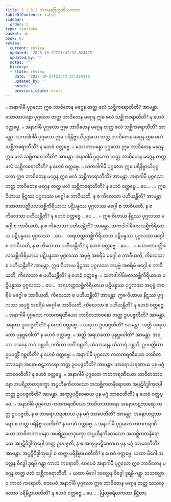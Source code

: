```yaml
---
title: 1.1.3.2 သံသန္ဒနဗြဟ္မစရိယကထာ
tableOfContents: false
sidebar:
  order: 2
type: tipitaka
basket: ab
book: kv
review:
  current: review
  updated: '2025-10-27T21:47:37.824175'
  updated_by: ''
  notes: ''
  history:
  - state: review
    date: '2025-10-27T21:47:37.824175'
    updated_by: ''
    notes: ''
    previous_state: draft
---
```



<ReviewStatus review={frontmatter.review} showDetails={true} />

<HypothesisAnnotation frontmatter={frontmatter} />

<DynamicBreadcrumb />

<Division number="273" book="kv" e="ch" v="32" p="85">

<Paragraph number="553" book="kv">
๐ အနာဂါမီ ပုဂ္ဂလော ဣဓ ဘာဝိတေန မဂ္ဂေန တတ္ထ ဖလံ သစ္ဆိကရောတီတိ? အာမန္တာ. သောတာပန္နော ပုဂ္ဂလော တတ္ထ ဘာဝိတေန မဂ္ဂေန ဣဓ ဖလံ သစ္ဆိကရောတီတိ? န ဟေဝံ ဝတ္တဗ္ဗေ.
</Paragraph>

<Paragraph number="554" book="kv">
๐ အနာဂါမီ ပုဂ္ဂလော ဣဓ ဘာဝိတေန မဂ္ဂေန တတ္ထ ဖလံ သစ္ဆိကရောတီတိ? အာမန္တာ. သကဒါဂါမီ ပုဂ္ဂလော ဣဓ ပရိနိဗ္ဗာယိပုဂ္ဂလော တတ္ထ ဘာဝိတေန မဂ္ဂေန ဣဓ ဖလံ သစ္ဆိကရောတီတိ? န ဟေဝံ ဝတ္တဗ္ဗေ.
</Paragraph>

<Paragraph number="555" book="kv">
๐ သောတာပန္နော ပုဂ္ဂလော ဣဓ ဘာဝိတေန မဂ္ဂေန ဣဓ ဖလံ သစ္ဆိကရောတီတိ? အာမန္တာ. အနာဂါမီ ပုဂ္ဂလော တတ္ထ ဘာဝိတေန မဂ္ဂေန တတ္ထ ဖလံ သစ္ဆိကရောတီတိ? န ဟေဝံ ဝတ္တဗ္ဗေ.
</Paragraph>

<Paragraph number="556" book="kv">
๐ သကဒါဂါမီ ပုဂ္ဂလော ဣဓ ပရိနိဗ္ဗာယိပုဂ္ဂလော ဣဓ ဘာဝိတေန မဂ္ဂေန ဣဓ ဖလံ သစ္ဆိကရောတီတိ? အာမန္တာ. အနာဂါမီ ပုဂ္ဂလော တတ္ထ ဘာဝိတေန မဂ္ဂေန တတ္ထ ဖလံ သစ္ဆိကရောတီတိ? န ဟေဝံ ဝတ္တဗ္ဗေ …ပေ… .
</Paragraph>

<Paragraph number="557" book="kv">
๐ ဣဓ ဝိဟာယ နိဋ္ဌဿ ပုဂ္ဂလဿ မဂ္ဂေါ စ ဘာဝီယတိ, န စ ကိလေသာ ပဟီယန္တီတိ? အာမန္တာ. သောတာပတ္တိဖလသစ္ဆိကိရိယာယ ပဋိပန္နဿ ပုဂ္ဂလဿ မဂ္ဂေါ စ ဘာဝီယတိ, န စ ကိလေသာ ပဟီယန္တီတိ? န ဟေဝံ ဝတ္တဗ္ဗေ …ပေ… .
</Paragraph>

<Paragraph number="558" book="kv">
๐ ဣဓ ဝိဟာယ နိဋ္ဌဿ ပုဂ္ဂလဿ မဂ္ဂေါ စ ဘာဝီယတိ, န စ ကိလေသာ ပဟီယန္တီတိ? အာမန္တာ. သကဒါဂါမိဖလသစ္ဆိကိရိယာယ ပဋိပန္နဿ ပုဂ္ဂလဿ …ပေ…  အရဟတ္တသစ္ဆိကိရိယာယ ပဋိပန္နဿ ပုဂ္ဂလဿ မဂ္ဂေါ စ ဘာဝီယတိ, န စ ကိလေသာ ပဟီယန္တီတိ? န ဟေဝံ ဝတ္တဗ္ဗေ …ပေ… .
</Paragraph>

<Paragraph number="559" book="kv">
๐ သောတာပတ္တိဖလသစ္ဆိကိရိယာယ ပဋိပန္နဿ ပုဂ္ဂလဿ အပုဗ္ဗံ အစရိမံ မဂ္ဂေါ စ ဘာဝီယတိ, ကိလေသာ စ ပဟီယန္တီတိ? အာမန္တာ. ဣဓ ဝိဟာယ နိဋ္ဌဿ ပုဂ္ဂလဿ အပုဗ္ဗံ အစရိမံ မဂ္ဂေါ စ ဘာဝီယတိ, ကိလေသာ စ ပဟီယန္တီတိ? န ဟေဝံ ဝတ္တဗ္ဗေ.
</Paragraph>

<Paragraph number="560" book="kv">
๐ သကဒါဂါမိဖလသစ္ဆိကိရိယာယ ပဋိပန္နဿ ပုဂ္ဂလဿ …ပေ…  အရဟတ္တသစ္ဆိကိရိယာယ ပဋိပန္နဿ ပုဂ္ဂလဿ အပုဗ္ဗံ အစရိမံ မဂ္ဂေါ စ ဘာဝီယတိ, ကိလေသာ စ ပဟီယန္တီတိ? အာမန္တာ. ဣဓ ဝိဟာယ နိဋ္ဌဿ ပုဂ္ဂလဿ အပုဗ္ဗံ အစရိမံ မဂ္ဂေါ စ ဘာဝီယတိ, ကိလေသာ စ ပဟီယန္တီတိ? န ဟေဝံ ဝတ္တဗ္ဗေ.
</Paragraph>

<Paragraph number="561" book="kv">
๐ အနာဂါမီ ပုဂ္ဂလော ကတကရဏီယော ဘာဝိတဘာဝနော တတ္ထ ဥပပဇ္ဇတီတိ? အာမန္တာ. အရဟာ ဥပပဇ္ဇတီတိ? န ဟေဝံ ဝတ္တဗ္ဗေ.
</Paragraph>

<Paragraph number="562" book="kv">
๐ အရဟာ ဥပပဇ္ဇတီတိ? အာမန္တာ. အတ္ထိ အရဟတော ပုနဗ္ဘဝေါတိ? န ဟေဝံ ဝတ္တဗ္ဗေ.
</Paragraph>

<Paragraph number="563" book="kv">
๐ အတ္ထိ အရဟတော ပုနဗ္ဘဝေါတိ? အာမန္တာ. အရဟာ ဘဝေန ဘဝံ ဂစ္ဆတိ, ဂတိယာ ဂတိံ ဂစ္ဆတိ, သံသာရေန သံသာရံ ဂစ္ဆတိ, ဥပပတ္တိယာ ဥပပတ္တိံ ဂစ္ဆတီတိ? န ဟေဝံ ဝတ္တဗ္ဗေ.
</Paragraph>

<Paragraph number="564" book="kv">
๐ အနာဂါမီ ပုဂ္ဂလော ကတကရဏီယော ဘာဝိတဘာဝနော အနောဟဋဘာရော တတ္ထ ဥပပဇ္ဇတီတိ? အာမန္တာ. ဘာရောဟရဏာယ ပုန မဂ္ဂံ ဘာဝေတီတိ? န ဟေဝံ ဝတ္တဗ္ဗေ.
</Paragraph>

<Paragraph number="565" book="kv">
๐ အနာဂါမီ ပုဂ္ဂလော ကတကရဏီယော ဘာဝိတဘာဝနော အပရိညာတဒုက္ခော အပ္ပဟီနကိလေသော အသစ္ဆိကတနိရောဓော အပ္ပဋိဝိဒ္ဓါကုပ္ပေါ တတ္ထ ဥပပဇ္ဇတီတိ? အာမန္တာ. အကုပ္ပပဋိဝေဓာယ ပုန မဂ္ဂံ ဘာဝေတီတိ? န ဟေဝံ ဝတ္တဗ္ဗေ.
</Paragraph>

<Paragraph number="566" book="kv">
๐ အနာဂါမီ ပုဂ္ဂလော ကတကရဏီယော ဘာဝိတဘာဝနော အနောဟဋဘာရော တတ္ထ ဥပပဇ္ဇတိ, န စ ဘာရောဟရဏာယ ပုန မဂ္ဂံ ဘာဝေတီတိ? အာမန္တာ. အနောဟဋဘာရော စ တတ္ထ ပရိနိဗ္ဗာယတီတိ? န ဟေဝံ ဝတ္တဗ္ဗေ.
</Paragraph>

<Paragraph number="567" book="kv">
๐ အနာဂါမီ ပုဂ္ဂလော ကတကရဏီယော ဘာဝိတဘာဝနော အပရိညာတဒုက္ခော အပ္ပဟီနကိလေသော အသစ္ဆိကတနိရောဓော အပ္ပဋိဝိဒ္ဓါကုပ္ပေါ တတ္ထ ဥပပဇ္ဇတိ, န စ အကုပ္ပပဋိဝေဓာယ ပုန မဂ္ဂံ ဘာဝေတီတိ? အာမန္တာ. အပ္ပဋိဝိဒ္ဓါကုပ္ပေါ စ တတ္ထ ပရိနိဗ္ဗာယတီတိ? န ဟေဝံ ဝတ္တဗ္ဗေ. ယထာ မိဂေါ သလ္လေန ဝိဒ္ဓေါ ဒူရမ္ပိ ဂန္တွာ ကာလံ ကရောတိ, ဧဝမေဝံ အနာဂါမီ ပုဂ္ဂလော ဣဓ ဘာဝိတေန မဂ္ဂေန တတ္ထ ဖလံ သစ္ဆိကရောတီတိ.
</Paragraph>

<Paragraph number="568" book="kv">
๐ ယထာ မိဂေါ သလ္လေန ဝိဒ္ဓေါ ဒူရမ္ပိ ဂန္တွာ သသလ္လောဝ ကာလံ ကရောတိ, ဧဝမေဝံ အနာဂါမီ ပုဂ္ဂလော ဣဓ ဘာဝိတေန မဂ္ဂေန တတ္ထ သသလ္လောဝ ပရိနိဗ္ဗာယတီတိ? န ဟေဝံ ဝတ္တဗ္ဗေ …ပေ… .

</Paragraph>
</Division>

<Paragraph number="569" type="center" book="kv">
ဗြဟ္မစရိယကထာ နိဋ္ဌိတာ.
</Paragraph>